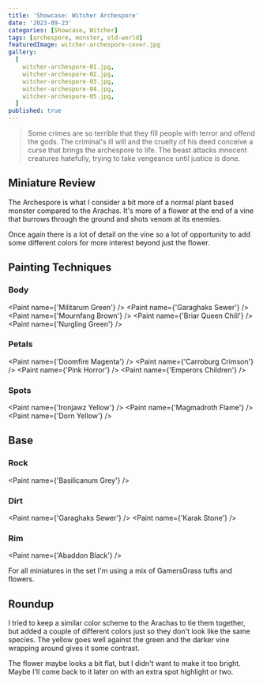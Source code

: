 ```yaml
---
title: 'Showcase: Witcher Archespore'
date: '2023-09-23'
categories: [Showcase, Witcher]
tags: [archespore, monster, old-world]
featuredImage: witcher-archespore-cover.jpg
gallery:
  [
    witcher-archespore-01.jpg,
    witcher-archespore-02.jpg,
    witcher-archespore-03.jpg,
    witcher-archespore-04.jpg,
    witcher-archespore-05.jpg,
  ]
published: true
---
```



> Some crimes are so terrible that they fill people with terror and offend the gods. The criminal's ill will and the
> cruelty of his deed conceive a curse that brings the archespore to life. The beast attacks innocent creatures
> hatefully, trying to take vengeance until justice is done.

## Miniature Review

The Archespore is what I consider a bit more of a normal plant based monster compared to the Arachas. It's more of a
flower at the end of a vine that burrows through the ground and shots venom at its enemies.

Once again there is a lot of detail on the vine so a lot of opportunity to add some different colors for more interest
beyond just the flower.

## Painting Techniques

### Body

<Paint name={'Militarum Green'} />
<Paint name={'Garaghaks Sewer'} />
<Paint name={'Mournfang Brown'} />
<Paint name={'Briar Queen Chill'} />
<Paint name={'Nurgling Green'} />

### Petals

<Paint name={'Doomfire Magenta'} />
<Paint name={'Carroburg Crimson'} />
<Paint name={'Pink Horror'} />
<Paint name={'Emperors Children'} />

### Spots

<Paint name={'Ironjawz Yellow'} />
<Paint name={'Magmadroth Flame'} />
<Paint name={'Dorn Yellow'} />

## Base

### Rock

<Paint name={'Basilicanum Grey'} />

### Dirt

<Paint name={'Garaghaks Sewer'} />
<Paint name={'Karak Stone'} />

### Rim

<Paint name={'Abaddon Black'} />

For all miniatures in the set I'm using a mix of GamersGrass tufts and flowers.

## Roundup

I tried to keep a similar color scheme to the Arachas to tie them together, but added a couple of different colors
just so they don't look like the same species. The yellow goes well against the green and the darker vine wrapping
around gives it some contrast.

The flower maybe looks a bit flat, but I didn't want to make it too bright. Maybe I'll come back to it later on with
an extra spot highlight or two.
